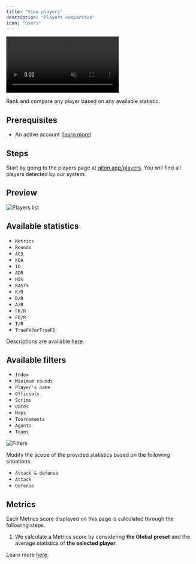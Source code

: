 ```yaml
---
title: "View players"
description: "Players comparison"
icon: "users"
---
```


<Frame>
    <video
        autoPlay
        muted
        loop
        playsInline
        className="w-full aspect-video"
        src="./images/root/presentation.mp4"
    ></video>
</Frame>

Rank and compare any player based on any available statistic.

## Prerequisites

- An active account ([learn more](/get-started/setup))

## Steps

Start by going to the players page at [qiton.app/players](https://qiton.app/players).
You will find all players detected by our system.

## Preview

<Frame>
    <img
        src="./images/root/list.png"
        alt="Players list"
    />
</Frame>

## Available statistics

- `Metrics`
- `Rounds`
- `ACS`
- `KDA`
- `TD`
- `ADR`
- `HS%`
- `KAST%`
- `K/R`
- `D/R`
- `A/R`
- `FK/R`
- `FD/R`
- `T/R`
- `TrueFKPerTrueFD`

Descriptions are available [here](/core/statistics-meaning).

## Available filters

- `Index`
- `Minimum rounds`
- `Player's name`
- `Officials`
- `Scrims`
- `Dates`
- `Maps`
- `Tournaments`
- `Agents`
- `Teams`

<Frame>
    <img
        src="./images/root/filters.png"
        alt="Filters"
    />
</Frame>

Modify the scope of the provided statistics based on the following situations.
- `Attack & defense`
- `Attack`
- `Defense`

## Metrics

Each Metrics score displayed on this page is calculated through the following steps.

1. We calculate a Metrics score by considering **the Global preset** and the average statistics of **the selected
player**.

Learn more [here](/core/metrics).
